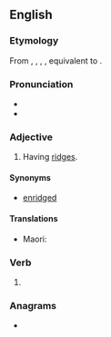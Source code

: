==English==

===Etymology===
From {{inh|en|enm|rigged}}, {{m|enm|riggid}}, {{m|enm|ryggyd}}, {{m|enm|rugged}}, equivalent to {{af|en|ridge|-ed}}.

===Pronunciation===
* {{IPA|en|/ˈɹɪd͡ʒd/}}
* {{rhymes|en|ɪd͡ʒd|s=1}}

===Adjective===
{{en-adj}}

# Having [[ridge]]s.

====Synonyms====
* [[enridged]]

====Translations====
{{trans-top|Having ridges}}
{{trans-mid}}
* Maori: {{t|mi|pāhiwihiwi}}
{{trans-bottom}}

===Verb===
{{head|en|verb form}}

# {{en-past of|ridge}}

===Anagrams===
* {{anagrams|en|a=ddegir|dirged|girded|grided}}